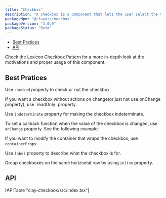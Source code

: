 ```yaml
---
title: "Checkbox"
description: "A checkbox is a component that lets the user select the value that is written in its corresponding text label. A user can select multiple checkboxes from a group at the same time."
packageNpm: "@clayui/checkbox"
packageVersion: "3.0.0"
packageStatus: "Beta"
---
```



<div class="nav-toc">

- [Best Pratices](#best-pratices)
- [API](#api)

</div>

<div class="clay-site-alert alert alert-info">
	Check the <a href="https://liferay.design/lexicon/">Lexicon</a> <a href="https://liferay.design/lexicon/core-components/forms/radio-check-toggle/">Checkbox Pattern</a> for a more in-depth look at the motivations and proper usage of this component.
</div>

## Best Pratices

Use `checked` property to check or not the checkbox.

<div class="clay-site-alert alert-warning">
    If you want a checkbox without actions on change(or just not use onChange property), use `readOnly` property.
</div>

<Checkbox />

Use `indeterminate` property for making the checkbox indeterminate.

<CheckboxIndeterminate />

To set a callback function when the value of the checkbox is changed, use `onChange` property. See the following example:

<CheckboxWithCallback />

If you want to modify the container that wraps the checkbox, use `containerProps`:

<CheckboxContainerProps />

Use `label` property to describe what the checkbox is for.

<CheckboxLabel />

Group checkboxes on the same horizontal row by using `inline` property.

<CheckboxesInline />

## API

<div>
    [APITable "clay-checkbox/src/index.tsx"]
</div>
